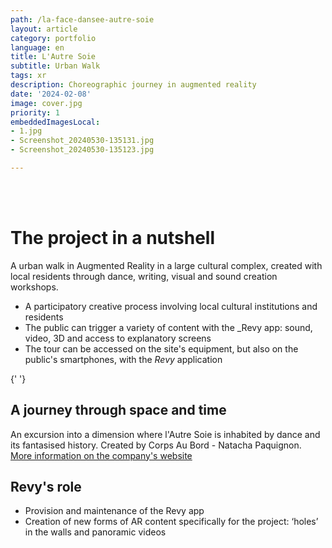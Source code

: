```yaml
---
path: /la-face-dansee-autre-soie
layout: article
category: portfolio
language: en
title: L'Autre Soie
subtitle: Urban Walk
tags: xr
description: Choreographic journey in augmented reality
date: '2024-02-08'
image: cover.jpg
priority: 1
embeddedImagesLocal:
- 1.jpg
- Screenshot_20240530-135131.jpg
- Screenshot_20240530-135123.jpg

---
```



<ResponsiveIframe
  src="https://player.vimeo.com/video/900816136"
  width="1080"
  height="1080"
/>

<br/>
<br/>

# The project in a nutshell

A urban walk in Augmented Reality in a large cultural complex, created with local residents through dance, writing, visual and sound creation workshops.

- A participatory creative process involving local cultural institutions and residents
- The public can trigger a variety of content with the _Revy app: sound, video, 3D and access to explanatory screens
- The tour can be accessed on the site's equipment, but also on the public's smartphones, with the _Revy_ application

<ImageGrid props={props.data.mdx.frontmatter.embeddedImagesLocal} />{' '}


## A journey through space and time

An excursion into a dimension where l'Autre Soie is inhabited by dance and its fantasised history. Created by Corps Au Bord - Natacha Paquignon.  
[More information on the company's website](https://www.natachapaquignon.com/facedanseeautresoie)

## Revy's role 
- Provision and maintenance of the Revy app
- Creation of new forms of AR content specifically for the project: ‘holes’ in the walls and panoramic videos